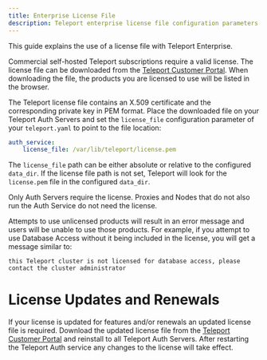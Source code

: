 ```yaml
---
title: Enterprise License File
description: Teleport enterprise license file configuration parameters and requirements
---
```


This guide explains the use of a license file with Teleport Enterprise.

Commercial self-hosted Teleport subscriptions require a valid license. The
license file can be downloaded from the [Teleport Customer
Portal](https://dashboard.gravitational.com/web/login). When downloading the
file, the products you are licensed to use will be listed in the browser.

The Teleport license file contains an X.509 certificate and the corresponding
private key in PEM format. Place the downloaded file on your Teleport Auth
Servers and set the `license_file` configuration parameter of your
`teleport.yaml` to point to the file location:

```yaml
auth_service:
    license_file: /var/lib/teleport/license.pem
```

The `license_file` path can be either absolute or relative to the configured
`data_dir`. If the license file path is not set, Teleport will look for the
`license.pem` file in the configured `data_dir`.

Only Auth Servers require the license. Proxies and Nodes that do not also run the Auth Service do not need the license.  
    
Attempts to use unlicensed products will result in an error message and users will be unable to use those products. For example, if you attempt to use Database Access without it being included in the license, you will get a message similar to:
```code
this Teleport cluster is not licensed for database access, please contact the cluster administrator
```

# License Updates and Renewals

If your license is updated for features and/or renewals an updated license file is required.  Download the updated license file
from the [Teleport Customer
Portal](https://dashboard.gravitational.com/web/login) and reinstall to all Teleport Auth Servers.
After restarting the Teleport Auth service any changes to the license will take effect.


